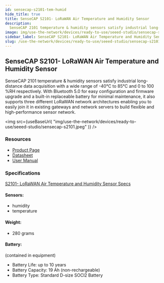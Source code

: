 ```yaml
---
id: sensecap-s2101-tem-humid
hide_title: true
title: SenseCAP S2101- LoRaWAN Air Temperature and Humidity Sensor
description:
  SenseCAP 2101 temperature & humidity sensors satisfy industrial long-distance data acquisition with a wide range of -40°C to 85°C and 0 to 100 %RH respectively. With Bluetooth 5.0 for easy configuration and firmware upgrade and a built-in replaceable battery for minimal maintenance, it also supports three different LoRaWAN network architectures enabling you to easily join it in existing gateways and network servers to build flexible and high-performance sensor network.
image: img/use-the-network/devices/ready-to-use/seeed-studio/sensecap-s2101.jpeg
sidebar_label: SenseCAP S2101- LoRaWAN Air Temperature and Humidity Sensor
slug: /use-the-network/devices/ready-to-use/seeed-studio/sensecap-s2101-tem-humid
---
```



## SenseCAP S2101- LoRaWAN Air Temperature and Humidity Sensor

SenseCAP 2101 temperature & humidity sensors satisfy industrial long-distance data acquisition with a wide range of -40°C to 85°C and 0 to 100 %RH respectively. With Bluetooth 5.0 for easy configuration and firmware upgrade and a built-in replaceable battery for minimal maintenance, it also supports three different LoRaWAN network architectures enabling you to easily join it in existing gateways and network servers to build flexible and high-performance sensor network.

<img
  src={useBaseUrl(
    "img/use-the-network/devices/ready-to-use/seeed-studio/sensecap-s2101.jpeg"
  )}
/>

### Resources

- [Product Page](https://www.seeedstudio.com/SenseCAP-S2101-LoRaWAN-Air-Temperature-and-Humidity-Sensor-p-5354.html)
- [Datasheet](https://drive.google.com/file/d/1HfZMCDgKOhgWbJDyBI8cY4T2JVEOh9fF/view?usp=sharing)
- [User Manual](https://drive.google.com/file/d/1Jq9Nigpjzda6mw9a20I6FHBEfS25PdAA/view?usp=sharing)

### Specifications

[S2101- LoRaWAN Air Temperature and Humidity Sensor Specs](https://drive.google.com/file/d/1HfZMCDgKOhgWbJDyBI8cY4T2JVEOh9fF/view)

#### Sensors:

- humidity
- temperature

#### Weight:

- 280 grams

#### Battery:

(contained in equipment)
- Battery Life: up to 10 years 
- Battery Capacity: 19 Ah (non-rechargeable)
- Battery Type: Standard D-size SOCl2 Battery
